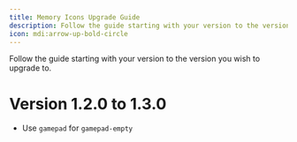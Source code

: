 ```yaml
---
title: Memory Icons Upgrade Guide
description: Follow the guide starting with your version to the version you wish to upgrade to.
icon: mdi:arrow-up-bold-circle
---
```


Follow the guide starting with your version to the version you wish to upgrade to.

# Version 1.2.0 to 1.3.0

- Use `gamepad` for `gamepad-empty`
